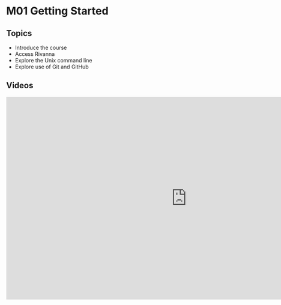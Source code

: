 # M01 Getting Started

## Topics

-   Introduce the course
-   Access Rivanna
-   Explore the Unix command line
-   Explore use of Git and GitHub

## Videos

<iframe src="https://kaltura-prod.its.virginia.edu/embedplaylist/secure/embed/v2/0/playlistId/1_2gso1avp/uiConfId/55951532" width="960px" height="540px" allowfullscreen webkitallowfullscreen mozAllowFullScreen allow="autoplay *; fullscreen *; encrypted-media *" referrerpolicy="no-referrer-when-downgrade" sandbox="allow-forms allow-same-origin allow-scripts allow-top-navigation allow-pointer-lock allow-popups allow-modals allow-orientation-lock allow-popups-to-escape-sandbox allow-presentation allow-top-navigation-by-user-activation" frameborder="0" title="Kaltura Player"></iframe>